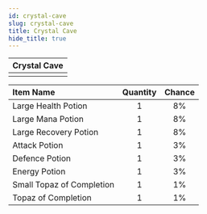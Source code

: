 ---
id: crystal-cave
slug: crystal-cave
title: Crystal Cave
hide_title: true
---


| Crystal Cave |
| :------------: |
| <MapIcon iconId="141"/> |

|Item Name|Quantity|Chance|
|:--|:-:|:-:|
| <ItemIcon iconId="1004" height="32" /> Large Health Potion|1|8%|
| <ItemIcon iconId="1007" height="32" /> Large Mana Potion|1|8%|
| <ItemIcon iconId="1010" height="32" /> Large Recovery Potion|1|8%|
| <ItemIcon iconId="1246" height="32" /> Attack Potion|1|3%|
| <ItemIcon iconId="1247" height="32" /> Defence Potion|1|3%|
| <ItemIcon iconId="1248" height="32" /> Energy Potion|1|3%|
| <ItemIcon iconId="2604" height="32" /> Small Topaz of Completion|1|1%|
| <ItemIcon iconId="2600" height="32" /> Topaz of Completion|1|1%|

